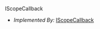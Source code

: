  IScopeCallback <a name="IScopeCallback" id="cdktf.IScopeCallback"></a>

- *Implemented By:* <a href="#cdktf.IScopeCallback">IScopeCallback</a>


